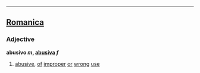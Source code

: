 ----

==[[Romanica]]==
===Adjective===
<b>abusivo ''m'', [[abusiva]] ''f''</b>
#[[abusive]], [[of]] [[improper]] [[or]] [[wrong]] [[use]]